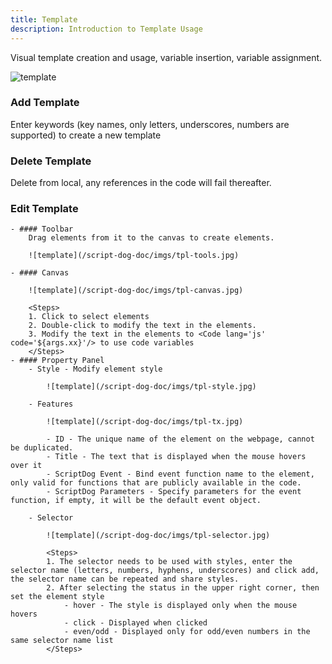 ```yaml
---
title: Template
description: Introduction to Template Usage
---
```



Visual template creation and usage, variable insertion, variable assignment.

![template](/script-dog-doc/imgs/tpl.jpg)

### Add Template
Enter keywords (key names, only letters, underscores, numbers are supported) to create a new template
### Delete Template
Delete from local, any references in the code will fail thereafter.
### Edit Template
    - #### Toolbar
        Drag elements from it to the canvas to create elements.

        ![template](/script-dog-doc/imgs/tpl-tools.jpg)

    - #### Canvas

        ![template](/script-dog-doc/imgs/tpl-canvas.jpg)

        <Steps>
        1. Click to select elements
        2. Double-click to modify the text in the elements.
        3. Modify the text in the elements to <Code lang='js' code='${args.xx}'/> to use code variables
        </Steps>
    - #### Property Panel
        - Style - Modify element style

            ![template](/script-dog-doc/imgs/tpl-style.jpg)

        - Features

            ![template](/script-dog-doc/imgs/tpl-tx.jpg)

            - ID - The unique name of the element on the webpage, cannot be duplicated.
            - Title - The text that is displayed when the mouse hovers over it
            - ScriptDog Event - Bind event function name to the element, only valid for functions that are publicly available in the code.
            - ScriptDog Parameters - Specify parameters for the event function, if empty, it will be the default event object.

        - Selector

            ![template](/script-dog-doc/imgs/tpl-selector.jpg)

            <Steps>
            1. The selector needs to be used with styles, enter the selector name (letters, numbers, hyphens, underscores) and click add, the selector name can be repeated and share styles.
            2. After selecting the status in the upper right corner, then set the element style
                - hover - The style is displayed only when the mouse hovers
                - click - Displayed when clicked
                - even/odd - Displayed only for odd/even numbers in the same selector name list
            </Steps>
